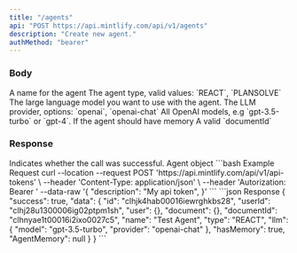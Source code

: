 ```yaml
---
title: "/agents"
api: "POST https://api.mintlify.com/api/v1/agents"
description: "Create new agent."
authMethod: "bearer"
---
```


### Body

<ParamField body="name" type="string">
  A name for the agent
</ParamField>
<ParamField body="type" type="string">
  The agent type, valid values: `REACT`, `PLANSOLVE`
</ParamField>
<ParamField body="llm" type="object">
  The large language model you want to use with the agent.
  <Expandable title="llm object">
    <ResponseField name="provider" type="string">
      The LLM provider, options: `openai`, `openai-chat`
    </ResponseField>
    <ResponseField name="model" type="string">
      All OpenAI models, e.g `gpt-3.5-turbo` or `gpt-4`.
    </ResponseField>
  </Expandable>
</ParamField>

<ParamField body="hasMemory" type="boolean">
  If the agent should have memory
</ParamField>
<ParamField body="documentId" type="string">
  A valid `documentId`
</ParamField>

### Response

<ResponseField name="success" type="boolean">
  Indicates whether the call was successful.
</ResponseField>

<ResponseField name="data" type="object">
  Agent object
</ResponseField>

<RequestExample>
```bash Example Request
curl --location --request POST 'https://api.mintlify.com/api/v1/api-tokens' \
--header 'Content-Type: application/json' \
--header 'Autorization: Bearer <token>'
--data-raw '{
    "description": "My api token",
}'
```
</RequestExample>

<ResponseExample>
```json Response
{
  "success": true,
  "data": {
      "id": "clhjk4hab00016iewrghkbs28",
      "userId": "clhj28u1300006ig02ptpm1sh",
      "user": {},
      "document": {},
      "documentId": "clhnyae1t00016i2ixo0027c5",
      "name": "Test Agent",
      "type": "REACT",
      "llm": {
          "model": "gpt-3.5-turbo",
          "provider": "openai-chat"
      },
      "hasMemory": true,
      "AgentMemory": null
    }
}
```
</ResponseExample>
